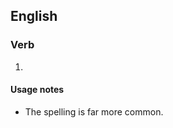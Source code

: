 ==English==

===Verb===
{{head|en|present participle}}

# {{present participle of|humbug|lang=en|nocat=1}}

====Usage notes====
* The spelling {{m|en|humbugging}} is far more common.